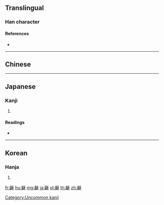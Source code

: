 {{character info/new}}
{{also|和}}
==Translingual==

===Han character===
{{Han char|rn=214|rad=龠|as=05|sn=22|four=82294|canj=OBHD}}

====References====
* {{Han ref|kx=1538.290|dkj=48886|dj=2080.050|hdz=74807.050|uh=9FA2|ud=40866|bh=F7CF|bd=63439}}

----

==Chinese==
{{zh-see|和|av}}

----

==Japanese==

===Kanji===
{{ja-kanji|grade=|rs=龠05}}

# {{defn|lang=ja|sort=龠05}}

====Readings====
* {{ja-readings|on=[[か]] (ka), [[わ]] (wa)|kun=[[やわらぐ]] (yawaragu)}}

----

==Korean==

===Hanja===
{{ko-hanja|hangeul=[[화]]|eumhun=|rv=hwa|mr=hwa|y=hwa}}

# {{defn|lang=ko|sort=龠05}}

[[Category:Uncommon kanji]]

[[fr:龢]]
[[hu:龢]]
[[mg:龢]]
[[ja:龢]]
[[pl:龢]]
[[th:龢]]
[[zh:龢]]
